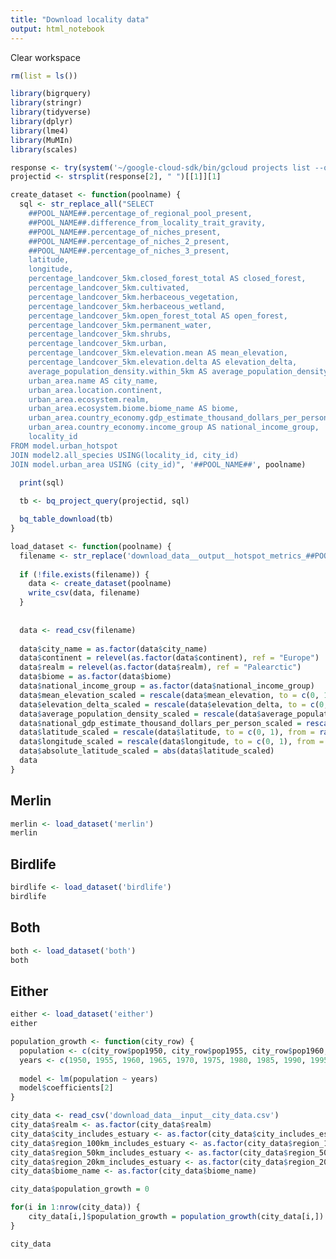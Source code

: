 ```yaml
---
title: "Download locality data"
output: html_notebook
---
```


Clear workspace
```r
rm(list = ls())
```

```r
library(bigrquery)
library(stringr)
library(tidyverse)
library(dplyr)
library(lme4)
library(MuMIn)
library(scales)
```

```r
response <- try(system('~/google-cloud-sdk/bin/gcloud projects list --quiet', intern = T))
projectid <- strsplit(response[2], " ")[[1]][1]
```
  

```r
create_dataset <- function(poolname) {
  sql <- str_replace_all("SELECT 
    ##POOL_NAME##.percentage_of_regional_pool_present,
    ##POOL_NAME##.difference_from_locality_trait_gravity,
    ##POOL_NAME##.percentage_of_niches_present,
    ##POOL_NAME##.percentage_of_niches_2_present,
    ##POOL_NAME##.percentage_of_niches_3_present,
    latitude,
    longitude,
    percentage_landcover_5km.closed_forest_total AS closed_forest,
    percentage_landcover_5km.cultivated,
    percentage_landcover_5km.herbaceous_vegetation,
    percentage_landcover_5km.herbaceous_wetland,
    percentage_landcover_5km.open_forest_total AS open_forest,
    percentage_landcover_5km.permanent_water,
    percentage_landcover_5km.shrubs,
    percentage_landcover_5km.urban,
    percentage_landcover_5km.elevation.mean AS mean_elevation,
    percentage_landcover_5km.elevation.delta AS elevation_delta,
    average_population_density.within_5km AS average_population_density,
    urban_area.name AS city_name,
    urban_area.location.continent,
    urban_area.ecosystem.realm,
    urban_area.ecosystem.biome.biome_name AS biome,
    urban_area.country_economy.gdp_estimate_thousand_dollars_per_person AS national_gdp_estimate_thousand_dollars_per_person,
    urban_area.country_economy.income_group AS national_income_group,
    locality_id
FROM model.urban_hotspot
JOIN model2.all_species USING(locality_id, city_id)
JOIN model.urban_area USING (city_id)", '##POOL_NAME##', poolname)

  print(sql)
  
  tb <- bq_project_query(projectid, sql)

  bq_table_download(tb)
}
```


```r
load_dataset <- function(poolname) {
  filename <- str_replace('download_data__output__hotspot_metrics_##POOL_NAME##.csv', '##POOL_NAME##', poolname)
  
  if (!file.exists(filename)) {
    data <- create_dataset(poolname)
    write_csv(data, filename)
  }
  
  
  data <- read_csv(filename)
  
  data$city_name = as.factor(data$city_name)
  data$continent = relevel(as.factor(data$continent), ref = "Europe")
  data$realm = relevel(as.factor(data$realm), ref = "Palearctic")
  data$biome = as.factor(data$biome)
  data$national_income_group = as.factor(data$national_income_group)
  data$mean_elevation_scaled = rescale(data$mean_elevation, to = c(0, 1), from = range(data$mean_elevation, na.rm = TRUE, finite = TRUE))
  data$elevation_delta_scaled = rescale(data$elevation_delta, to = c(0, 1), from = range(data$elevation_delta, na.rm = TRUE, finite = TRUE))
  data$average_population_density_scaled = rescale(data$average_population_density, to = c(0, 1), from = range(data$average_population_density, na.rm = TRUE, finite = TRUE))
  data$national_gdp_estimate_thousand_dollars_per_person_scaled = rescale(data$national_gdp_estimate_thousand_dollars_per_person, to = c(0, 1), from = range(data$national_gdp_estimate_thousand_dollars_per_person, na.rm = TRUE, finite = TRUE))
  data$latitude_scaled = rescale(data$latitude, to = c(0, 1), from = range(data$latitude, na.rm = TRUE, finite = TRUE))
  data$longitude_scaled = rescale(data$longitude, to = c(0, 1), from = range(data$longitude, na.rm = TRUE, finite = TRUE))
  data$absolute_latitude_scaled = abs(data$latitude_scaled)
  data
}
```


Merlin
----------------------

```r
merlin <- load_dataset('merlin')
merlin
```

Birdlife
----------------------

```r
birdlife <- load_dataset('birdlife')
birdlife
```


Both
----------------------

```r
both <- load_dataset('both')
both
```

Either
----------------------

```r
either <- load_dataset('either')
either
```

```r
population_growth <- function(city_row) {
  population <- c(city_row$pop1950, city_row$pop1955, city_row$pop1960, city_row$pop1965, city_row$pop1970, city_row$pop1975, city_row$pop1980, city_row$pop1985, city_row$pop1990, city_row$pop1995, city_row$pop2000, city_row$pop2005, city_row$pop2010, city_row$pop2015, city_row$pop2020)
  years <- c(1950, 1955, 1960, 1965, 1970, 1975, 1980, 1985, 1990, 1995, 2000, 2005, 2010, 2015, 2020)
  
  model <- lm(population ~ years)
  model$coefficients[2]
}
```


```r
city_data <- read_csv('download_data__input__city_data.csv')
city_data$realm <- as.factor(city_data$realm)
city_data$city_includes_estuary <- as.factor(city_data$city_includes_estuary)
city_data$region_100km_includes_estuary <- as.factor(city_data$region_100km_includes_estuary)
city_data$region_50km_includes_estuary <- as.factor(city_data$region_50km_includes_estuary)
city_data$region_20km_includes_estuary <- as.factor(city_data$region_20km_includes_estuary)
city_data$biome_name <- as.factor(city_data$biome_name)

city_data$population_growth = 0

for(i in 1:nrow(city_data)) {
    city_data[i,]$population_growth = population_growth(city_data[i,])
}

city_data
```



